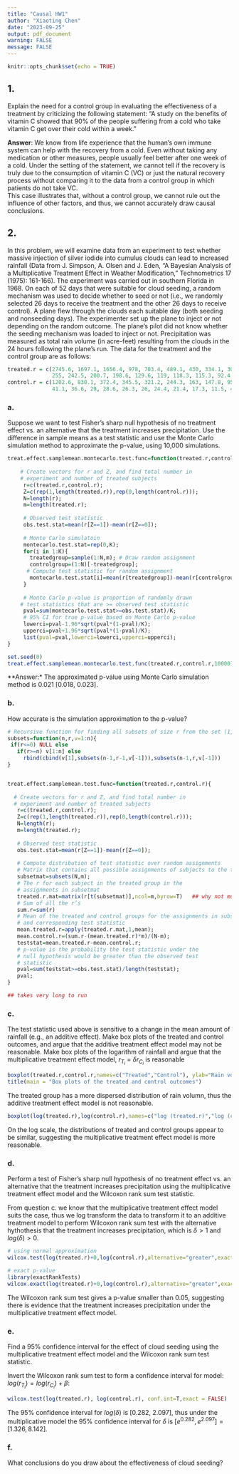 ```yaml
---
title: "Causal HW1"
author: "Xiaoting Chen"
date: "2023-09-25"
output: pdf_document
warning: FALSE 
message: FALSE
---
```


```r
knitr::opts_chunk$set(echo = TRUE)
```

## 1.

Explain the need for a control group in evaluating the effectiveness of a treatment by
criticizing the following statement: "A study on the benefits of vitamin C showed that
90% of the people suffering from a cold who take vitamin C get over their cold within a
week."

**Answer**:
We know from life experience that the human's own immune system can help with the recovery from a cold. Even without taking any medication or other measures, people usually feel better after one week of a cold. Under the setting of the statement, we cannot tell if the recovery is truly due to the consumption of vitamin C (VC) or just the natural recovery process without comparing it to the data from a control group in which patients do not take VC. \
This case illustrates that, without a control group, we cannot rule out the influence of other factors, and thus, we cannot accurately draw causal conclusions.


## 2.

In this problem, we will examine data from an experiment to test whether massive
injection of silver iodide into cumulus clouds can lead to increased rainfall (Data from J.
Simpson, A. Olsen and J. Eden, “A Bayesian Analysis of a Multiplicative Treatment
Effect in Weather Modification,” Technometrics 17 (1975): 161-166). The experiment
was carried out in southern Florida in 1968. On each of 52 days that were suitable for
cloud seeding, a random mechanism was used to decide whether to seed or not (i.e., we
randomly selected 26 days to receive the treatment and the other 26 days to receive
control). A plane flew through the clouds each suitable day (both seeding and nonseeding days). The experimenter set up the plane to inject or not depending on the
random outcome. The plane’s pilot did not know whether the seeding mechanism was
loaded to inject or not. Precipitation was measured as total rain volume (in acre-feet)
resulting from the clouds in the 24 hours following the plane’s run. The data for the
treatment and the control group are as follows: \

```r
treated.r = c(2745.6, 1697.1, 1656.4, 978, 703.4, 489.1, 430, 334.1, 302.8, 274.7, 274.7,
              255, 242.5, 200.7, 198.6, 129.6, 119, 118.3, 115.3, 92.4, 40.6, 32.7, 31.4, 17.5, 7.7, 4.1)
control.r = c(1202.6, 830.1, 372.4, 345.5, 321.2, 244.3, 163, 147.8, 95, 87, 81.2, 68.5, 47.3,
              41.1, 36.6, 29, 28.6, 26.3, 26, 24.4, 21.4, 17.3, 11.5, 4.9, 4.9, 1.0)
```

### a.
Suppose we want to test Fisher’s sharp null hypothesis of no treatment effect vs. an
alternative that the treatment increases precipitation. Use the difference in sample means
as a test statistic and use the Monte Carlo simulation method to approximate the p-value,
using 10,000 simulations.

```r
treat.effect.samplemean.montecarlo.test.func=function(treated.r,control.r,K){
  
    # Create vectors for r and Z, and find total number in
    # experiment and number of treated subjects
     r=c(treated.r,control.r);
     Z=c(rep(1,length(treated.r)),rep(0,length(control.r)));
     N=length(r);
     m=length(treated.r);
     
     # Observed test statistic
     obs.test.stat=mean(r[Z==1])-mean(r[Z==0]);
     
     # Monte Carlo simulatoin
     montecarlo.test.stat=rep(0,K);
     for(i in 1:K){
       treatedgroup=sample(1:N,m); # Draw random assignment
       controlgroup=(1:N)[-treatedgroup];
      # Compute test statistic for random assignment
       montecarlo.test.stat[i]=mean(r[treatedgroup])-mean(r[controlgroup]);
     }
     
     # Monte Carlo p-value is proportion of randomly drawn
    # test statistics that are >= observed test statistic
     pval=sum(montecarlo.test.stat>=obs.test.stat)/K;
     # 95% CI for true p-value based on Monte Carlo p-value
     lowerci=pval-1.96*sqrt(pval*(1-pval)/K);
     upperci=pval+1.96*sqrt(pval*(1-pval)/K);
     list(pval=pval,lowerci=lowerci,upperci=upperci);
}

```

```r
set.seed(0)
treat.effect.samplemean.montecarlo.test.func(treated.r,control.r,10000)
```
**Answer:*
The approximated p-value using Monte Carlo simulation method is 0.021 [0.018, 0.023].


### b.
How accurate is the simulation approximation to the p-value?

```r
# Recursive function for finding all subsets of size r from the set (1,...,n)
subsets=function(n,r,v=1:n){
 if(r<=0) NULL else
   if(r>=n) v[1:n] else
     rbind(cbind(v[1],subsets(n-1,r-1,v[-1])),subsets(n-1,r,v[-1]))
}


treat.effect.samplemean.test.func=function(treated.r,control.r){
  
  # Create vectors for r and Z, and find total number in
  # experiment and number of treated subjects
   r=c(treated.r,control.r);
   Z=c(rep(1,length(treated.r)),rep(0,length(control.r)));
   N=length(r);
   m=length(treated.r);
   
   # Observed test statistic
   obs.test.stat=mean(r[Z==1])-mean(r[Z==0]);
   
   # Compute distribution of test statistic over random assignments
   # Matrix that contains all possible assignments of subjects to the treated group
   subsetmat=subsets(N,m);
   # The r for each subject in the treated group in the
   # assignments in subsetmat
   treated.r.mat=matrix(r[t(subsetmat)],ncol=m,byrow=T)   ## why not multiply r and indication matrix?
   # Sum of all the r’s
   sum.r=sum(r)
   # Mean of the treated and control groups for the assignments in subsetmat,
   # and corresponding test statistic
   mean.treated.r=apply(treated.r.mat,1,mean);
   mean.control.r=(sum.r-(mean.treated.r)*m)/(N-m);
   teststat=mean.treated.r-mean.control.r;
   # p-value is the probability the test statistic under the
   # null hypothesis would be greater than the observed test
   # statistic
   pval=sum(teststat>=obs.test.stat)/length(teststat);
   pval;
}
```

```r
## takes very long to run

```


### c.
The test statistic used above is sensitive to a change in the mean amount of rainfall (e.g., an additive effect). Make box plots of the treated and control outcomes, and argue that the additive treatment effect model may not be reasonable. Make box plots of the logarithm of rainfall and argue that the multiplicative treatment effect model, $r_{T_i}$ = $\delta r_{C_i}$ is reasonable

```r
boxplot(treated.r,control.r,names=c("Treated","Control"), ylab="Rain volume")
title(main = "Box plots of the treated and control outcomes")
```

The treated group has a more dispersed distribution of rain volumn, thus the additive treatment effect model is not reasonable.

```r
boxplot(log(treated.r),log(control.r),names=c("log (treated.r)","log (control.r)"), ylab="Rain volume")
```
On the log scale, the distributions of treated and control groups appear to be similar, suggesting the multiplicative treatment effect model is more reasonable.


### d.
Perform a test of Fisher’s sharp null hypothesis of no treatment effect vs. an alternative that the treatment increases precipitation using the multiplicative treatment effect model and the Wilcoxon rank sum test statistic.\


From question c. we know that the multiplicative treatment effect model suits the case, thus we log transform the data to transform it to an additive treatment model to perform Wilcoxon rank sum test with the alternative hythothesis that the treatment increases precipitation, which is $\delta > 1$ and $log(\delta) > 0$.
```r
# using normal approximation
wilcox.test(log(treated.r)+0,log(control.r),alternative="greater",exact = FALSE)

# exact p-value
library(exactRankTests)
wilcox.exact(log(treated.r)+0,log(control.r),alternative="greater",exact = FALSE)
```
The Wilcoxon rank sum test gives a p-value smaller than 0.05, suggesting there is evidence that the treatment increases precipitation under the multiplicative treatment effect model.



### e.
Find a 95% confidence interval for the effect of cloud seeding using the multiplicative treatment effect model and the Wilcoxon rank sum test statistic. \

Invert the Wilcoxon rank sum test to form a confidence interval for model: $log(r_{T_i}) = log(r_{C_i}) + \beta$:
```r
wilcox.test(log(treated.r), log(control.r), conf.int=T,exact = FALSE)
```
The 95% confidence interval for $log(\delta)$ is [0.282, 2.097], thus under the multiplicative model the 95% confidence interval for $\delta$ is $[e^{0.282}, e^{2.097}] = [1.326, 8.142]$.

### f.
What conclusions do you draw about the effectiveness of cloud seeding? 

